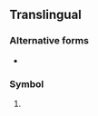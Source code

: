 {{also|kl.|Kl.}}
==Translingual==

===Alternative forms===
* {{l|mul|kL}}

===Symbol===
{{head|mul|symbol}}

# {{SI-unit-abb2|kilo|liter|litre|[[fluid measure]]}}